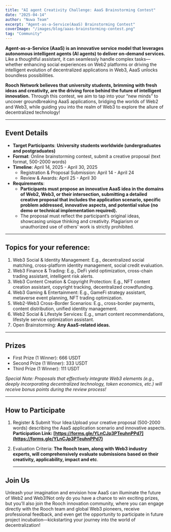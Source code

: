 ```yaml
---
title: "AI agent Creativity Challenge: AaaS Brainstorming Contest"
date: "2025-04-14"
author: "Nuwa Team"
excerpt: "Agent-as-a-Service(AaaS) Brainstorming Contest"
coverImage: "/images/blog/aaas-brainstorming-contest.png"
tag: "Community"
---
```


**Agent-as-a-Service (AaaS) is an innovative service model that leverages autonomous intelligent agents (AI agents) to deliver on-demand services.** Like a thoughtful assistant, it can seamlessly handle complex tasks—whether enhancing social experiences on Web2 platforms or driving the intelligent evolution of decentralized applications in Web3, AaaS unlocks boundless  possibilities.

**Rooch Network believes that university students, brimming with fresh ideas and creativity, are the driving force behind the future of intelligent innovation.** Through this contest, we aim to tap into your “new minds” to uncover groundbreaking AaaS applications, bridging the worlds of Web2 and Web3, while guiding you into the realm of Web3 to explore the allure of  decentralized technology!

---

## Event Details

- **Target Participants**: **University students worldwide (undergraduates and postgraduates)**
- **Format**: Online brainstorming contest, submit a creative proposal (text format, 500-2000 words)
- **Timeline**: April 14, 2025 - April 30, 2025
    - Registration & Proposal Submission: April 14 - April 24
    - Review & Awards: April 25 - April 30
- **Requirements**:
    - **Participants must propose an innovative AaaS idea in the domains of Web2, Web3, or their intersection, submitting a detailed creative proposal that includes the application scenario, specific problem addressed, innovative aspects, and potential value (no demo or technical implementation required).**
    - The proposal must reflect the participant’s original ideas, showcasing unique thinking and creativity. Plagiarism or unauthorized use of others’ work is strictly prohibited.

---

## Topics for your reference:

1. Web3 Social & Identity Management: E.g., decentralized social matching, cross-platform identity management, social credit evaluation.
2. Web3 Finance & Trading: E.g., DeFi yield optimization, cross-chain trading assistant, intelligent risk alerts.
3. Web3 Content Creation & Copyright Protection: E.g., NFT content creation assistant, copyright tracking, decentralized crowdfunding.
4. Web3 Gaming & Entertainment: E.g., GameFi strategy assistant, metaverse event planning, NFT trading optimization.
5. Web2-Web3 Cross-Border Scenarios: E.g., cross-border payments, content distribution, unified identity management.
6. Web2 Social & Lifestyle Services: E.g., smart content recommendations, lifestyle service optimization assistant.
7. Open Brainstorming: **Any AaaS-related ideas.**

---

## Prizes

- First Prize (1 Winner): 666 USDT
- Second Prize (1 Winner): 333 USDT
- Third Prize (1 Winner): 111 USDT

*Special Note: Proposals that effectively integrate Web3 elements (e.g., deeply incorporating decentralized technology, token economics, etc.) will receive bonus points during the review process!*

---

## How to Participate

1. Register & Submit Your Idea:Upload your creative proposal (500-2000 words) describing the AaaS application scenario and innovative aspects. **Participation Link: [https://forms.gle/YLnCJp3PTeuhnPPd7](https://forms.gle/YLnCJp3PTeuhnPPd7)**
2. Evaluation Criteria: **The Rooch team, along with Web3 industry experts, will comprehensively evaluate submissions based on their creativity, applicability, impact and etc**.


    ---


## Join Us

Unleash your imagination and envision how AaaS can illuminate the future of Web2 and Web3!Not only do you have a chance to win exciting prizes, but you’ll also join the Rooch innovation community, where you can engage directly with the Rooch team and global Web3 pioneers, receive professional feedback, and even get the opportunity to participate in future project incubation—kickstarting your journey into the world of decentralization!